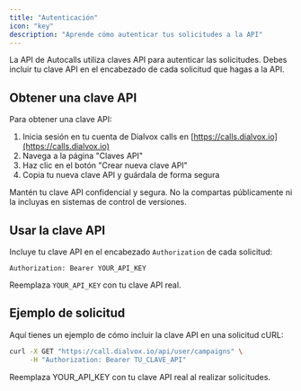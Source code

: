 ```yaml
---
title: "Autenticación"
icon: "key"
description: "Aprende cómo autenticar tus solicitudes a la API"
---
```


La API de Autocalls utiliza claves API para autenticar las solicitudes. Debes incluir tu clave API en el encabezado de cada solicitud que hagas a la API.

## Obtener una clave API

Para obtener una clave API:

1. Inicia sesión en tu cuenta de Dialvox calls en [https://calls.dialvox.io](https://calls.dialvox.io)  
2. Navega a la página "Claves API"  
3. Haz clic en el botón "Crear nueva clave API"  
4. Copia tu nueva clave API y guárdala de forma segura  

<Warning>
  Mantén tu clave API confidencial y segura. No la compartas públicamente ni la incluyas en sistemas de control de versiones.
</Warning>

## Usar la clave API

Incluye tu clave API en el encabezado `Authorization` de cada solicitud:

```
Authorization: Bearer YOUR_API_KEY
```

Reemplaza `YOUR_API_KEY` con tu clave API real.

## Ejemplo de solicitud

Aquí tienes un ejemplo de cómo incluir la clave API en una solicitud cURL:

```bash
curl -X GET "https://call.dialvox.io/api/user/campaigns" \
     -H "Authorization: Bearer TU_CLAVE_API"
```

Reemplaza YOUR_API_KEY con tu clave API real al realizar solicitudes.
